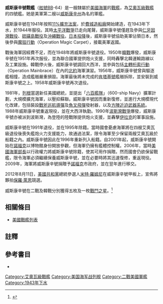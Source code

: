 {{主條目消歧義|注意：'''威斯康辛號戰艦'''也可指'''[[威斯康辛號戰艦_(BB-9)|威斯康辛號戰艦 (BB-9)]]。}}
{{noteTA
|G1=Military
|G2=Shipname
|G3=Aero
|G4=地名
|T=zh-cn:威斯康星号战列舰 (BB-64); zh-tw:威斯康辛號戰艦 (BB-64); zh-hk:威斯康辛號戰艦 (BB-64);
}}
{{coord|36|50|54|N|76|17|45|W|display=title}}
{{軍艦模板
|名稱= 威斯康辛 [[File:Flag_of_the_United_States.svg|30px]]<br />USS Wisconsin BB-64
|圖片= [[File:USS_Wisconsin_(BB-64)_preps.JPG|280px]]
|照片說明= 威斯康辛號。攝於1988年。
|艦種= [[戰艦|戰艦]]
|艦級= [[艾奧瓦級戰艦|艾奧瓦級]]
|製造= [[費城造船廠|費城造船廠]]
|動工= 1941年1月25日
|下水= 1943年12月7日
|服役= 1944年4月16日<br/>1951年3月3日<br/>1988年10月22日
|退役= 1948年7月1日<br/>1958年3月8日<br/>1991年9月30日
|結局= 2009年12月14日捐贈作博物館艦
|除籍= 1995年1月12日<br/>2006年3月17日
|標準= 設計：45,000噸
|滿載= 設計：56,270噸
|長度= 整體：887呎3吋<br />水線：860呎
|闊度= 水線：108呎2吋
|吃水= 37呎2吋
|極速= 33節
|裝甲= 艦側：12.1吋<br />隔艙：11.3吋<br/>炮座：11.6吋至17.3吋<br />艦炮：19.7吋<br />甲板：7.5吋
|裝備= 建成：<br/>主炮：3門[[Mk_7_16英寸艦砲|16吋/50三聯裝火炮]]<br />副炮：10門[[Mk_12_5吋/38倍徑火炮|5吋/38雙聯裝火炮]]<br />20門4聯裝[[波佛斯40毫米高射砲|波佛斯40毫米高射砲]]<br/>49挺單裝[[奧利岡20毫米防空機砲|奧利岡20毫米防空機砲]]<br>1982年：3門16吋/50三聯裝火炮<br/>6門5吋/38雙聯裝火炮<br/>8座四管箱型[[戰斧巡航導彈|戰斧巡航導彈]]發射器<br/>4座Mk 141 四管[[AGM-84魚叉反艦飛彈|魚叉飛彈]]發射器<br/>4座[[方陣近迫武器系統|方陣近迫武器系統]]
}}

'''威斯康辛號戰艦'''（[[美國海軍艦體編號|舷號]]BB-64）是一艘隸屬於[[美國海軍|美國海軍]]的[[戰艦|戰艦]]，為[[艾奧瓦級戰艦|艾奧瓦級戰艦]]的四號艦。她是美軍第二艘以[[威斯康辛州|威斯康辛州]]為名的軍艦。

威斯康辛號在1941年按照[[11%擴充法案|11%擴充法案]]，於[[費城造船廠|費城造船廠]]開始建造，在1943年下水，於1944年服役。其時[[太平洋戰爭|太平洋戰爭]]已走向尾聲，威斯康辛號僅趕及參與[[仁牙因灣戰役|仁牙因灣戰役]]、[[硫磺島戰役|硫磺島戰役]]及[[沖繩戰役|沖繩戰役]]。[[日本投降|日本投降]]後，威斯康辛號協助美軍佔領日本，然後參與[[魔毯行動|魔毯行動]]（Operation Magic Carpet），接載美軍返國。

戰後海軍因經費不足，而在1948年將威斯康辛號退役。1950年[[韓戰|韓戰]]爆發，威斯康辛號在1951年再次服役，並為聯合國軍提供炮火支援，同時轟擊北韓運輸路線以及工業設施。韓戰停火後，威斯康辛號調回大西洋，並參與包括[[主轉桁索行動|主轉桁索行動]]（Operation Mainbrace）在內的[[北約|北約]]海軍演習。1956年，威斯康辛號曾與驅逐艦相撞，造成艦艏嚴重損毀。海軍最後將未完成的[[肯塔基號戰艦_(BB-66)|肯塔基號]]艦艏拆除，並安裝到威斯康辛號之上。1958年威斯康辛號再次退役。

1981年，[[列根|列根]]當選新任美國總統，並提出「[[六百艦隊|六百艦隊]]」（600-ship Navy）擴軍計劃，大規模擴充海軍，以壓抑蘇聯。威斯康辛號因而重新復修，並進行大規模現代化改建，包括裝設[[戰斧巡航導彈|戰斧巡航導彈]]及[[AGM-84魚叉反艦飛彈|魚叉飛彈]]發射器，以及[[方陣近迫武器系統|方陣近迫武器系統]]。1988年威斯康辛號重返現役，並在大西洋執勤。1990年[[波斯灣戰爭|波斯灣戰爭]]爆發，威斯康辛號亦被派到波斯灣，為登陸的陸戰隊提供炮火支援，並轟擊[[伊拉克|伊拉克]]的軍事設施。

威斯康辛號在1991年退役，並在1995年除籍。當時國會憂慮海軍將在四艘艾奧瓦級退役後喪失艦炮火力支援能力，故通過法案，限令海軍至少保留兩艘艾奧瓦級於船籍之內。威斯康辛號因此在1996年重新列入船籍。自2001年起，威斯康辛號開始在[[諾福克_(維珍尼亞州)|諾福克]]以博物館身份開放參觀，但海軍仍擁有艦體控制權。2006年，當時[[美國海軍部長|美國海軍部長]]以行政權力將威斯康辛號除籍，使其可用作捐贈。然而國會仍欲保留戰艦，限令海軍必須繼續保養威斯康辛號，並在必要時將其迅速復修，重返現役。2009年，海軍將威斯康辛號捐贈予[[諾福克_(維珍尼亞州)|諾福克]]市政府，並在翌年進行移交。

2012年8月11日，[[美國共和黨|美國共和黨]]總統參選人[[米特·羅姆尼|米特·羅姆尼]]在威斯康辛號甲板上，宣佈將夥拍[[保羅·萊恩|保羅·萊恩]]競選。

威斯康辛號在二戰及韓戰分別獲得五枚及一枚[[戰鬥之星|戰鬥之星]]。<ref>{{cite DANFS| url = https://www.history.navy.mil/research/histories/ship-histories/danfs/w/wisconsin-ii.html | title = Wisconsin II (BB-64)}}</ref>

== 相關條目 ==
* [[美國戰艦列表|美國戰艦列表]]

== 註釋 ==
{{reflist}}

== 參考書目 ==
{{Commonscat|USS Wisconsin (BB-64)}}
{{海军主题}}

* {{Citation
|last = Friedman
|first = Norman
|year = 1985
|title = U.S. Battleships: An Illustrated Design History
|language = en
|publication-place = Annapolis, Maryland
|publisher = Naval Institute Press
|isbn = 0-87021-715-1}}

{{DEFAULTSORT:Wisconsin}}
{{艾奧瓦級戰艦}}
{{美國戰艦}}

[[Category:艾奧瓦級戰艦|Category:艾奧瓦級戰艦]]
[[Category:美国海军战列舰|Category:美国海军战列舰]]
[[Category:二戰美國軍艦|Category:二戰美國軍艦]]
[[Category:1943年下水|Category:1943年下水]]